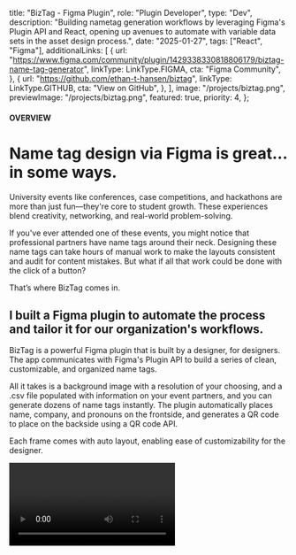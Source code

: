 
  title: "BizTag - Figma Plugin",
  role: "Plugin Developer",
  type: "Dev",
  description:
    "Building nametag generation workflows by leveraging Figma's Plugin API and React, opening up avenues to automate with variable data sets in the asset design process.",
  date: "2025-01-27",
  tags: ["React", "Figma"],
  additionalLinks: [
    {
      url: "https://www.figma.com/community/plugin/1429338330818806179/biztag-name-tag-generator",
      linkType: LinkType.FIGMA,
      cta: "Figma Community",
    },
    {
      url: "https://github.com/ethan-t-hansen/biztag",
      linkType: LinkType.GITHUB,
      cta: "View on GitHub",
    },
  ],
  image: "/projects/biztag.png",
  previewImage: "/projects/biztag.png",
  featured: true,
  priority: 4,
};

#### OVERVIEW

# Name tag design via Figma is great... in some ways.

University events like conferences, case competitions, and hackathons are more than just fun—they're core to student growth. These experiences blend creativity, networking, and real-world problem-solving. 

If you've ever attended one of these events, you might notice that professional partners have name tags around their neck. Designing these name tags can take hours of manual work to make the layouts consistent and audit for content mistakes. But what if all that work could be done with the click of a button?

That’s where BizTag comes in.

## I built a Figma plugin to automate the process and tailor it for our organization's workflows.

BizTag is a powerful Figma plugin that is built by a designer, for designers. The app communicates with Figma's Plugin API to build a series of clean, customizable, and organized name tags.

All it takes is a background image with a resolution of your choosing, and a .csv file populated with information on your event partners, and you can generate dozens of name tags instantly. The plugin automatically places name, company, and pronouns on the frontside, and generates a QR code to place on the backside using a QR code API.

Each frame comes with auto layout, enabling ease of customizability for the designer.

<Video src="/projects/biztag/demo.webm" caption="A demo video of BizTag automating a set of nametags"/>

#### IMPACT

BizTag has been used to generate nametags for many BizTech events as well as assets for [NSCC](https://www.thenscc.com/), saving dozens of hours of manual labor. The plugin is featured in Figma Community with **109** users.
